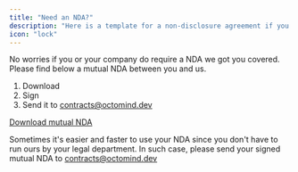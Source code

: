 ```yaml
---
title: "Need an NDA?"
description: "Here is a template for a non-disclosure agreement if you need one."
icon: "lock"
---
```


No worries if you or your company do require a NDA we got you covered.
Please find below a mutual NDA between you and us.

1. Download
2. Sign
3. Send it to contracts@octomind.dev

<Note>
  <a
    href="https://drive.google.com/file/d/1v4EpUNWI1zpxahguW8VRN1mLtgwVr2Qn/view?usp=sharing"
    target="new"
  >
    Download mutual NDA
  </a>
</Note>

Sometimes it's easier and faster to use your NDA since you don't have to run ours by your legal department. In such case,
please send your signed mutual NDA to contracts@octomind.dev
